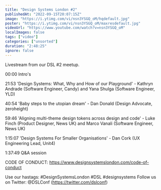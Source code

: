 ```yaml
---
title: "Design Systems London #2"
publishedAt: "2022-09-15T20:07:15Z"
image: "https://i.ytimg.com/vi/nsn3YSGQ_oM/hqdefault.jpg"
poster: "https://i.ytimg.com/vi/nsn3YSGQ_oM/maxresdefault.jpg"
videoUrl: "https://www.youtube.com/watch?v=nsn3YSGQ_oM"
localImages: false
tags: ["video"]
categories: ["unsorted"]
duration: "2:48:25"
ignore: false
---
```

Livestream from our DSL #2 meetup.

00:00 Intro's

21:53 'Design Systems: What, Why and How of our Playground' - Kathryn Andrade (Software Engineer, Candy) and Yana Shulga (Software Engineer, YLD)

40:54 'Baby steps to the utopian dream' - Dan Donald (Design Advocate, zeroheight)

59:46 'Aligning multi-theme design tokens across design and code' - Luke Finch (Product Designer, News UK) and Marco Vanali (Software Engineer, News UK)

1:15:07 'Design Systems For Smaller Organisations' - Dan Cork (UX Engineering Lead, Unit4)

 1:37:49 Q&A session

CODE OF CONDUCT: 
https://www.designsystemslondon.com/code-of-conduct

Use our hastags: #DesignSystemsLondon #DSL #designsystems 
Follow us on Twitter:
@DSLConf (https://twitter.com/dslconf)
